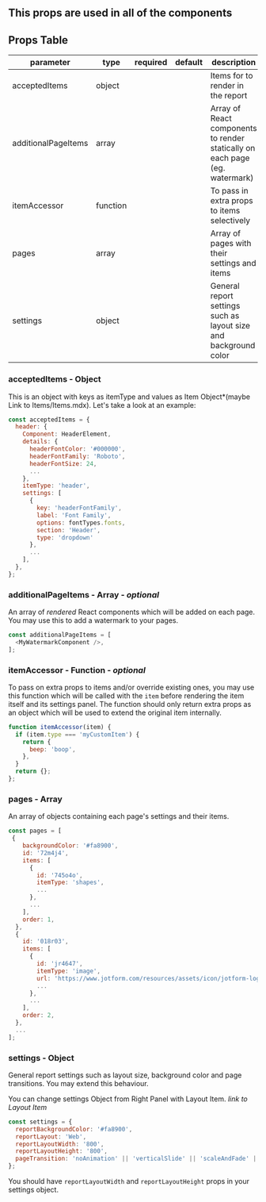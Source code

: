 

<Meta title="Documentation/Components/commonProps" />

## This props are used in all of the components

## Props Table

| parameter                         | type     | required | default | description                                                                 |
|-----------------------------------|----------|----------|---------|-----------------------------------------------------------------------------|
| acceptedItems                     | object   |          |         | Items for to render in the report                                           |
| additionalPageItems               | array    |          |         | Array of React components to render statically on each page (eg. watermark) |
| itemAccessor                      | function |          |         | To pass in extra props to items selectively                                 |
| pages                             | array    |          |         | Array of pages with their settings and items                                |
| settings                          | object   |          |         | General report settings such as layout size and background color            |

### acceptedItems - Object

This is an object with keys as itemType and values as Item Object*(maybe Link to Items/Items.mdx). Let's take a look at an example:

```javascript
const acceptedItems = {
  header: {
    Component: HeaderElement,
    details: {
      headerFontColor: '#000000',
      headerFontFamily: 'Roboto',
      headerFontSize: 24,
      ...
    },
    itemType: 'header',
    settings: [
      {
        key: 'headerFontFamily',
        label: 'Font Family',
        options: fontTypes.fonts,
        section: 'Header',
        type: 'dropdown'
      },
      ...
    ],
  },
};
```


### additionalPageItems - Array - _optional_

An array of *rendered* React components which will be added on each page. You may use this to add a watermark to your pages.

```javascript
const additionalPageItems = [
  <MyWatermarkComponent />,
];
```

### itemAccessor - Function - _optional_

To pass on extra props to items and/or override existing ones, you may use this function which will be called with the `item` before rendering the item itself and its settings panel. The function should only return extra props as an object which will be used to extend the original item internally.

```javascript
function itemAccessor(item) {
  if (item.type === 'myCustomItem') {
    return {
      beep: 'boop',
    },
  }
  return {};
};
```

### pages - Array

An array of objects containing each page's settings and their items.

```javascript
const pages = [
 {
    backgroundColor: '#fa8900',
    id: '72m4j4',
    items: [
      {
        id: '745o4o',
        itemType: 'shapes',
        ...
      },
      ...
    ],
    order: 1,
  },
  {
    id: '018r03',
    items: [
      {
        id: 'jr4647',
        itemType: 'image',
        url: 'https://www.jotform.com/resources/assets/icon/jotform-logomark-transparent-400x400.png',
        ...
      },
      ...
    ],
    order: 2,
  },
  ...
];
```

### settings - Object

General report settings such as layout size, background color and page transitions. You may extend this behaviour.

You can change settings Object from Right Panel with Layout Item. *link to Layout Item*

```javascript
const settings = {
  reportBackgroundColor: '#fa8900',
  reportLayout: 'Web',
  reportLayoutWidth: '800',
  reportLayoutHeight: '800',
  pageTransition: 'noAnimation' || 'verticalSlide' || 'scaleAndFade' || 'scaleAndSlide' || 'horizontalSlide'
};
```
 
You should have `reportLayoutWidth` and `reportLayoutHeight` props in your settings object.